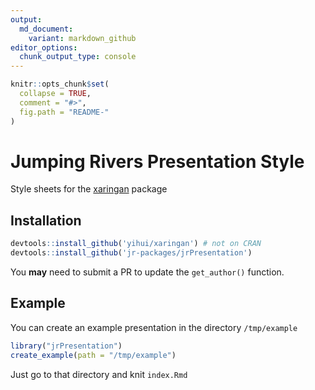 ```yaml
---
output:
  md_document:
    variant: markdown_github
editor_options: 
  chunk_output_type: console
---
```


<!-- README.md is generated from README.Rmd. Please edit that file -->

```r
knitr::opts_chunk$set(
  collapse = TRUE,
  comment = "#>",
  fig.path = "README-"
)
```

# Jumping Rivers Presentation Style

Style sheets for the [xaringan](https://github.com/yihui/xaringan) package

## Installation

```r
devtools::install_github('yihui/xaringan') # not on CRAN
devtools::install_github('jr-packages/jrPresentation')
```

You __may__ need to submit a PR to update the `get_author()` function.

## Example

You can create an example presentation in the directory `/tmp/example`

```r
library("jrPresentation")
create_example(path = "/tmp/example")
```
Just go to that directory and knit `index.Rmd`